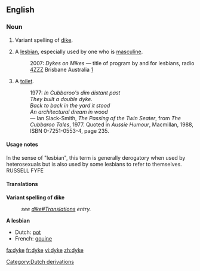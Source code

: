 {{see|dike}}
==English==

===Noun===
{{en-noun}}

# {{cattag|uncommon}} Variant spelling of [[dike]].
# {{slang}} A [[lesbian]], especially used by one who is [[masculine]].
#: 2007:<!-- help: when did the show start? --> ''Dykes on Mikes'' &mdash; title of program by and for lesbians, radio [[w:4ZZZ|4ZZZ]] Brisbane Australia [http://www.4zzzfm.org.au/about/index.cfm]
# {{AU}} {{slang}} A [[toilet]].
#: 1977: ''In Cubbaroo's dim distant past <br> They built a double dyke. <br> Back to back in the yard it stood <br> An architectural dream in wood'' <br> &mdash; Ian Slack-Smith, ''The Passing of the Twin Seater'', from ''The Cubbaroo Tales'', 1977.  Quoted in ''Aussie Humour'', Macmillan, 1988, ISBN 0-7251-0553-4, page 235.

====Usage notes====
In the sense of "lesbian", this term is generally derogatory when used by heterosexuals but is also used by some lesbians to refer to themselves.
RUSSELL FYFE

====Translations====
'''Variant spelling of dike'''
:''see [[dike#Translations]] entry.''

'''A lesbian'''
*Dutch: [[pot]] {{f}}
*French: [[gouine]] {{f}}

[[Category:Dutch derivations]]

[[fa:dyke]]
[[fr:dyke]]
[[vi:dyke]]
[[zh:dyke]]